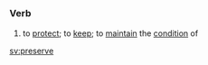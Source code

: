 =={{en}}==
===Verb===
# to [[protect]]; to [[keep]]; to [[maintain]] the [[condition]] of

[[sv:preserve]]